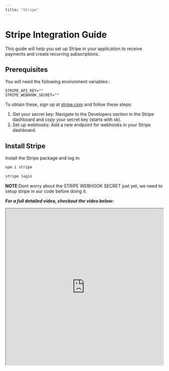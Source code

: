 ```yaml
---
title: "Stripe"
---
```


# Stripe Integration Guide

This guide will help you set up Stripe in your application to receive payments and create recurring subscriptions.

## Prerequisites

You will need the following environment variables::

```env title=".env"
STRIPE_API_KEY=""
STRIPE_WEBHOOK_SECRET=""
```

To obtain these, sign up at [stripe.com](https://stripe.com) and follow these steps:

1. Get your secret key: Navigate to the Developers section in the Stripe dashboard and copy your secret key (starts with sk).
2. Set up webhooks: Add a new endpoint for webhooks in your Stripe dashboard.

## Install Stripe

Install the Stripe package and log in:

```bash
npm i stripe

stripe login
```

**NOTE**:Dont worry about the STRIPE WEBHOOK SECRET just yet, we need to setup stripe in our code before doing it.

**_For a full detailed video, checkout the video below:_**

<iframe
  src="https://www.youtube.com/embed/5hSEEod_BuA?si=a8eLWB-VDP889QT-"
  width="100%"
  height="500px"
  title="SWR-States"
/>

## Connect Stripe To Your Code

Create a file named lib/stripe.ts to connect to Stripe using your API key.

```tsx title="lib/stripe.ts"
import Stripe from "stripe";

export const stripe = new Stripe(process.env.STRIPE_API_KEY!, {
  apiVersion: "2023-10-16",
  typescript: true,
});
```

## Webhook

Webhooks handle events like payment sessions and subscription updates. Here's how to set up a webhook endpoint:

```tsx title="app/api/webhook/route.ts"
import Stripe from "stripe";
import { headers } from "next/headers";
import { NextResponse } from "next/server";
import { db } from "@/lib/db";
import { stripe } from "@/lib/stripe";

export async function POST(req: Request) {
  const body = await req.text();
  const signature = headers().get("Stripe-Signature") as string;

  let event: Stripe.Event;

  try {
    event = stripe.webhooks.constructEvent(
      body,
      signature,
      process.env.STRIPE_WEBHOOK_SECRET!
    );
  } catch (error: any) {
    return new NextResponse(`Webhook Error: ${error.message}`, { status: 400 });
  }

  const session = event.data.object as Stripe.Checkout.Session;

  if (event.type === "checkout.session.completed") {
    const subscription = await stripe.subscriptions.retrieve(
      session.subscription as string
    );
    if (!session?.metadata?.userId) {
      return new NextResponse("No user id found", { status: 400 });
    }

    await db.userSubscription.create({
      data: {
        userId: session.metadata.userId,
        stripeSubscriptionId: subscription.id,
        stripeCustomerId: subscription.customer as string,
        stripePriceId: subscription.items.data[0].price.id,
        stripeCurrentPeriodEnd: new Date(
          subscription.current_period_end * 1000
        ),
      },
    });
  }

  if (event.type === "invoice.payment_failed") {
    const subscription = await stripe.subscriptions.retrieve(
      session.subscription as string
    );

    await db.userSubscription.update({
      where: {
        stripeSubscriptionId: subscription.id,
      },
      data: {
        stripePriceId: subscription.items.data[0].price.id,
        stripeCurrentPeriodEnd: new Date(
          subscription.current_period_end * 1000
        ),
      },
    });
  }

  return new NextResponse(null, { status: 200 });
}
```

## Checkout

Set up the checkout process to handle customer payments and reroute them to a success page upon successful payment.

```tsx title="app/api/checkout/route.ts"
import { auth } from "@/auth";
import { db } from "@/lib/db";
import { stripe } from "@/lib/stripe";
import { NextResponse } from "next/server";

export async function POST(req: Request) {
  try {
    const user = await auth();

    if (!user || !user.user.id) {
      return new NextResponse("Unauthorized", { status: 401 });
    }

    const userSubscription = await db.userSubscription.findUnique({
      where: {
        userId: user.user.id,
      },
    });

    if (userSubscription && userSubscription.stripeCustomerId) {
      const stripeSession = await stripe.billingPortal.sessions.create({
        customer: userSubscription.stripeCustomerId,
        return_url: process.env.APP_URL,
      });

      return new NextResponse(JSON.stringify({ url: stripeSession.url }));
    }

    const stripeSession = await stripe.checkout.sessions.create({
      success_url: process.env.APP_URL,
      cancel_url: process.env.APP_URL,
      payment_method_types: ["card"],

      mode: "subscription",
      billing_address_collection: "auto",
      customer_email: user?.user.email!,

      line_items: [
        {
          price_data: {
            currency: "USD",
            product_data: {
              name: "Your SaaS Subscription Name",
              description: "Saas Subscription Description",
            },
            // cost (change this to the price of your product)
            unit_amount: 899,
            recurring: {
              interval: "month",
            },
          },
          quantity: 1,
        },
      ],
      metadata: {
        userId: user.user.id,
      },
    });
    return new NextResponse(JSON.stringify({ url: stripeSession.url }));
  } catch (error) {
    console.log("[STRIPE_GET]", error);
    return new NextResponse("Internal Error", { status: 500 });
  }
}
```

## Payment Button

Create a button to redirect users to the Stripe payment page:

```tsx title="components/pricing-card.tsx"
"use client";
import { Check, Sparkle } from "lucide-react";
import { Button } from "@/components/ui/button";
import { useState } from "react";
import { toast } from "react-hot-toast";
import axios from "axios";
import { useCurrentUser } from "@/hooks/use-current-user";

// Update Tiers Here
export const tiers = [
  {
    name: "Your Competitor Name",
    price: "18.99",
    features: [
      "Feature 1",
      "Feature 2",
      "Feature 3",
      "Feature 4",
      "Feature 5",
      "Feature 6",
      "Feature 7",
      "Feature 8",
      "Feature 9",
      "Feature 10",
    ],
    cta: "Get Started",
    yourProduct: false,
  },
  {
    name: "Your Product Name",
    priceBefore: "$19.99",
    price: "8.99",
    features: [
      "Feature 1",
      "Feature 2",
      "Feature 3",
      "Feature 4",
      "Feature 5",
      "Feature 6",
      "Feature 7",
      "Feature 8",
      "Feature 9",
      "Feature 10",
    ],
    cta: "Get Started",
    yourProduct: true,
  },
];

export const PricingCard = () => {
  const [isLoading, setIsLoading] = useState(false);
  const session = useCurrentUser();

  const onClick = async () => {
    if (!session) {
      toast.error("Sign in to purchase!");
      return;
    }
    try {
      setIsLoading(true);
      const response = await axios.post("/api/checkout");
      window.location.href = response.data.url;
    } catch (error) {
      toast.error("An error occured! Please try again.");
    } finally {
      setIsLoading(false);
    }
  };
  return (
    <section id="pricing" className="scroll-mt-4">
      {/* Title */}
      <div className="mx-auto flex flex-col items-center pb-8">
        <h2 className="pb-4 text-4xl font-extrabold text-foreground">
          Pricing
        </h2>
        <p className="text-md opacity-50 max-w-lg text-center">
          Describe your product / service here that will impress the user & want
          them to buy the product
        </p>
      </div>
      {/* Pricing Card Display */}
      <div className="flex flex-col sm:place-items-center md:flex-row items-center justify-center gap-6">
        {tiers.map((tier) => (
          <div
            key={tier.name}
            className={`relative flex flex-col p-6 shadow-lg rounded-lg justify-between ring-2 ring-inset w-full max-w-[550px]  ${
              tier.yourProduct
                ? "bg-primary/10 ring-primary/50"
                : "bg-secondary ring-foreground/10"
            }`}
          >
            {tier.yourProduct && (
              <div className="px-3 py-1 text-primary-foreground text-sm bg-primary rounded-full inline-block absolute top-0 left-1/2 transform -translate-x-1/2 -translate-y-1/2">
                Popular
              </div>
            )}
            {/* Pricing */}
            <div>
              <h3
                className={`text-lg font-semibold ${
                  tier.yourProduct ? "text-primary" : "text-foreground/70"
                }`}
              >
                {tier.name}
              </h3>
              <div
                className={`mt-4 ${
                  tier.yourProduct ? "text-foreground/90" : "text-foreground/70"
                }`}
              >
                {tier.priceBefore ? (
                  <span className="font-semibold mr-2 line-through text-lg opacity-75">
                    {tier.priceBefore}
                  </span>
                ) : null}
                <span className="text-4xl font-bold">${tier.price}</span> /month
              </div>
              <ul className="mt-4 space-y-2.5">
                {tier.features.map((feature, index) => (
                  <li
                    key={index}
                    className="flex items-center text-foreground/90 gap-2"
                  >
                    <Check
                      className={`h-6 w-6 rounded-full ${
                        tier.yourProduct ? "text-primary" : "text-foreground/70"
                      }`}
                    />
                    {feature}
                  </li>
                ))}
              </ul>
            </div>
            {/* Button */}
            <div className="mt-6">
              <Button
                disabled={!tier.yourProduct}
                onClick={onClick}
                className={`w-full ${
                  tier.yourProduct && "hover:-translate-y-1"
                }`}
              >
                {tier.cta}
                <Sparkle className="ml-1 h-4 w-4" />
              </Button>
            </div>
          </div>
        ))}
      </div>
    </section>
  );
};
```

## Testing

To test Stripe in your local environment, run:

```bash
stripe listen --forward-to localhost:3000/api/webhook
```

This command will listen for webhook events and forward them to your local endpoint, allowing you to test the Stripe integration. When successful, you'll be redirected to the Stripe payment page, as shown below:

![Dash](@site/static/img/stripe-paymentpage.png)

## Conclusion

By following this guide, you should have a working Stripe integration in your application, capable of handling both one-time payments and recurring subscriptions. Ensure to thoroughly test each part of the integration in your local environment before deploying to production.

For additional help, refer to the [Stripe documentation](https://docs.stripe.com/) or the detailed video guide above.
